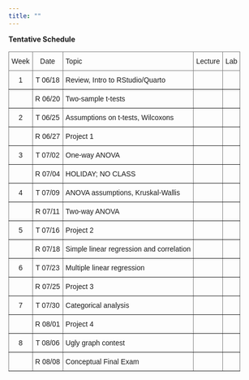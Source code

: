 ```yaml
---
title: ""
---
```


**Tentative Schedule**

<style type="text/css">
.tg  {border-collapse:collapse;border-spacing:0;}
.tg td{border-color:black;border-style:solid;border-width:1px;font-family:Arial, sans-serif;font-size:14px;
  overflow:hidden;padding:10px 5px;word-break:normal;}
.tg th{border-color:black;border-style:solid;border-width:1px;font-family:Arial, sans-serif;font-size:14px;
  font-weight:normal;overflow:hidden;padding:10px 5px;word-break:normal;}
.tg .tg-c3ow{border-color:inherit;text-align:center;vertical-align:top}
.tg .tg-0pky{border-color:inherit;text-align:left;vertical-align:top}
</style>
<table class="tg">
<thead>
  <tr>
    <th class="tg-c3ow"><span style="font-weight:normal">Week</span></th>
    <th class="tg-c3ow"><span style="font-weight:normal">Date</span></th>
    <th class="tg-0pky"><span style="font-weight:normal">Topic</span></th>
    <th class="tg-c3ow"><span style="font-weight:normal">Lecture</span></th>
    <th class="tg-0pky">Lab</th>
  </tr>
</thead>
<tbody>
  <tr>
    <td class="tg-c3ow"><span style="font-weight:normal">1</span></td>
    <td class="tg-c3ow"><span style="font-weight:normal">T 06/18</span></td>
    <td class="tg-0pky"><span style="font-weight:normal">Review, Intro to RStudio/Quarto</span></td>
    <td class="tg-c3ow"></td>
    <td class="tg-0pky"></td>
  </tr>
  <tr>
    <td class="tg-c3ow"></td>
    <td class="tg-c3ow"><span style="font-weight:normal">R 06/20</span></td>
    <td class="tg-0pky"><span style="font-weight:normal">Two-sample t-tests</span></td>
    <td class="tg-c3ow"></td>
    <td class="tg-0pky"></td>
  </tr>
  <tr>
    <td class="tg-c3ow"><span style="font-weight:normal">2</span></td>
    <td class="tg-c3ow"><span style="font-weight:normal">T 06/25</span></td>
    <td class="tg-0pky"><span style="font-weight:normal">Assumptions on t-tests, Wilcoxons</span></td>
    <td class="tg-c3ow"></td>
    <td class="tg-0pky"></td>
  </tr>
  <tr>
    <td class="tg-c3ow"></td>
    <td class="tg-c3ow"><span style="font-weight:normal">R 06/27</span></td>
    <td class="tg-0pky"><span style="font-weight:normal">Project 1</span></td>
    <td class="tg-c3ow"></td>
    <td class="tg-0pky"></td>
  </tr>
  <tr>
    <td class="tg-c3ow"><span style="font-weight:normal">3</span></td>
    <td class="tg-c3ow"><span style="font-weight:normal">T 07/02</span></td>
    <td class="tg-0pky"><span style="font-weight:normal">One-way ANOVA</span></td>
    <td class="tg-c3ow"></td>
    <td class="tg-0pky"></td>
  </tr>
  <tr>
    <td class="tg-c3ow"></td>
    <td class="tg-c3ow"><span style="font-weight:normal">R 07/04</span></td>
    <td class="tg-0pky"><span style="font-weight:normal">HOLIDAY; NO CLASS</span></td>
    <td class="tg-c3ow"></td>
    <td class="tg-0pky"></td>
  </tr>
  <tr>
    <td class="tg-c3ow"><span style="font-weight:normal">4</span></td>
    <td class="tg-c3ow"><span style="font-weight:normal">T 07/09</span></td>
    <td class="tg-0pky"><span style="font-weight:normal">ANOVA assumptions, Kruskal-Wallis</span></td>
    <td class="tg-c3ow"></td>
    <td class="tg-0pky"></td>
  </tr>
  <tr>
    <td class="tg-c3ow"></td>
    <td class="tg-c3ow"><span style="font-weight:normal">R 07/11</span></td>
    <td class="tg-0pky"><span style="font-weight:normal">Two-way ANOVA</span></td>
    <td class="tg-c3ow"></td>
    <td class="tg-0pky"></td>
  </tr>
  <tr>
    <td class="tg-c3ow"><span style="font-weight:normal">5</span></td>
    <td class="tg-c3ow"><span style="font-weight:normal">T 07/16</span></td>
    <td class="tg-0pky"><span style="font-weight:normal">Project 2</span></td>
    <td class="tg-c3ow"></td>
    <td class="tg-0pky"></td>
  </tr>
  <tr>
    <td class="tg-c3ow"></td>
    <td class="tg-c3ow"><span style="font-weight:normal">R 07/18</span></td>
    <td class="tg-0pky"><span style="font-weight:normal">Simple linear regression and correlation</span></td>
    <td class="tg-c3ow"></td>
    <td class="tg-0pky"></td>
  </tr>
  <tr>
    <td class="tg-c3ow"><span style="font-weight:normal">6</span></td>
    <td class="tg-c3ow"><span style="font-weight:normal">T 07/23</span></td>
    <td class="tg-0pky"><span style="font-weight:normal">Multiple linear regression</span></td>
    <td class="tg-c3ow"></td>
    <td class="tg-0pky"></td>
  </tr>
  <tr>
    <td class="tg-c3ow"></td>
    <td class="tg-c3ow"><span style="font-weight:normal">R 07/25</span></td>
    <td class="tg-0pky"><span style="font-weight:normal">Project 3</span></td>
    <td class="tg-c3ow"></td>
    <td class="tg-0pky"></td>
  </tr>
  <tr>
    <td class="tg-c3ow"><span style="font-weight:normal">7</span></td>
    <td class="tg-c3ow"><span style="font-weight:normal">T 07/30</span></td>
    <td class="tg-0pky"><span style="font-weight:normal">Categorical analysis</span></td>
    <td class="tg-c3ow"></td>
    <td class="tg-0pky"></td>
  </tr>
  <tr>
    <td class="tg-c3ow"></td>
    <td class="tg-c3ow"><span style="font-weight:normal">R 08/01</span></td>
    <td class="tg-0pky"><span style="font-weight:normal">Project 4</span></td>
    <td class="tg-c3ow"></td>
    <td class="tg-0pky"></td>
  </tr>
  <tr>
    <td class="tg-c3ow"><span style="font-weight:normal">8</span></td>
    <td class="tg-c3ow"><span style="font-weight:normal">T 08/06</span></td>
    <td class="tg-0pky"><span style="font-weight:normal">Ugly graph contest</span></td>
    <td class="tg-c3ow"></td>
    <td class="tg-0pky"></td>
  </tr>
  <tr>
    <td class="tg-c3ow"></td>
    <td class="tg-c3ow"><span style="font-weight:normal">R 08/08</span></td>
    <td class="tg-0pky"><span style="font-weight:normal">Conceptual Final Exam</span></td>
    <td class="tg-c3ow"></td>
    <td class="tg-0pky"></td>
  </tr>
</tbody>
</table>